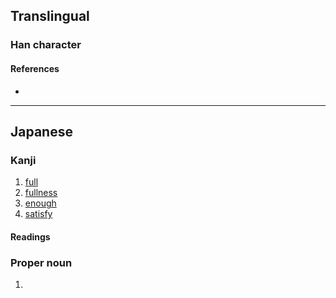 {{character info/new}}
{{also|滿}}
==Translingual==
{{Han simplified forms|滿|満|满}}

===Han character===
{{Han char|rn=85|rad=水|as=09|sn=12|four=|canj=ETUB,XETUB|ids=⿰氵⿱卄両}}

====References====
* {{Han ref|kx=0639.111|dkj=17921|dj=1046.030|hdz=31668.031|uh=6E80|ud=28288}}

----

==Japanese==
{{ja-kanji forms|満|滿}}

===Kanji===
{{ja-kanji|grade=4|rs=水09|kyu=滿}}

# [[full]]
# [[fullness]]
# [[enough]]
# [[satisfy]]

====Readings====
{{ja-readings
|goon=まん
|kanon=ばん
|kun=み-ちる, み-たす
}}

===Proper noun===
{{ja-pos|proper|みつる}}

# {{given name|male|lang=ja|sort=みつる}}